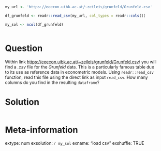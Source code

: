 ```r
my_url <- 'https://eeecon.uibk.ac.at/~zeileis/grunfeld/Grunfeld.csv'

df_grunfeld <- readr::read_csv(my_url, col_types = readr::cols())

my_sol <- ncol(df_grunfeld)
```

```r

```

Question
========

Within link [https://eeecon.uibk.ac.at/~zeileis/grunfeld/Grunfeld.csv/](https://eeecon.uibk.ac.at/~zeileis/grunfeld/Grunfeld.csv) you will find a _.csv_ file for the _Grunfeld_ data. This is a particularly famous table due to its use as reference data in econometric models. Using `readr::read_csv` function, read this file using the direct link as input `read_csv`. How many columns do you find in the resulting `dataframe`?


Solution
================

```r
```


Meta-information
================
extype: num
exsolution: `r my_sol`
exname: "load csv"
exshuffle: TRUE

